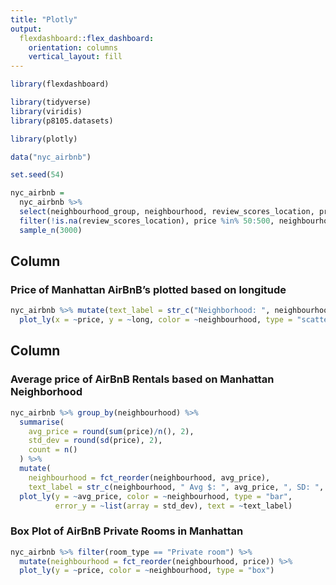 ```yaml
---
title: "Plotly"
output: 
  flexdashboard::flex_dashboard:
    orientation: columns
    vertical_layout: fill
---
```


```r
library(flexdashboard)

library(tidyverse)
library(viridis)
library(p8105.datasets)

library(plotly)

data("nyc_airbnb")

set.seed(54)

nyc_airbnb = 
  nyc_airbnb %>% 
  select(neighbourhood_group, neighbourhood, review_scores_location, price, room_type, lat, long, number_of_reviews, reviews_per_month, availability_365) %>% 
  filter(!is.na(review_scores_location), price %in% 50:500, neighbourhood_group == "Manhattan") %>%
  sample_n(3000)
```

Column {data-width=650}
-----------------------------------------------------------------------

### Price of Manhattan AirBnB's plotted based on longitude

```r
nyc_airbnb %>% mutate(text_label = str_c("Neighborhood: ", neighbourhood, " Rating: ", review_scores_location)) %>% 
  plot_ly(x = ~price, y = ~long, color = ~neighbourhood, type = "scatter", mode = "markers", text = ~text_label)
```

Column {data-width=350}
-----------------------------------------------------------------------

### Average price of AirBnB Rentals based on Manhattan Neighborhood 

```r
nyc_airbnb %>% group_by(neighbourhood) %>% 
  summarise(
    avg_price = round(sum(price)/n(), 2),
    std_dev = round(sd(price), 2),
    count = n()
  ) %>% 
  mutate(
    neighbourhood = fct_reorder(neighbourhood, avg_price),
    text_label = str_c(neighbourhood, " Avg $: ", avg_price, ", SD: ", std_dev, ", Count: ", count)) %>% 
  plot_ly(y = ~avg_price, color = ~neighbourhood, type = "bar", 
          error_y = ~list(array = std_dev), text = ~text_label)
```

### Box Plot of AirBnB Private Rooms in Manhattan

```r
nyc_airbnb %>% filter(room_type == "Private room") %>% 
  mutate(neighbourhood = fct_reorder(neighbourhood, price)) %>% 
  plot_ly(y = ~price, color = ~neighbourhood, type = "box")
```

